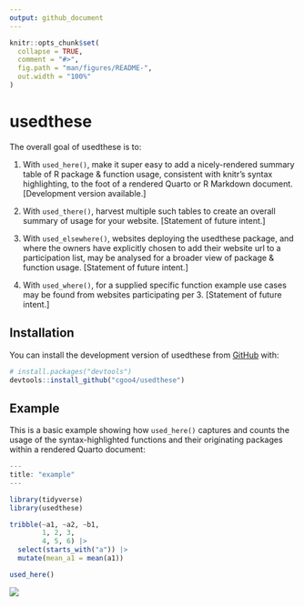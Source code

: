 ```yaml
---
output: github_document
---
```


<!-- README.md is generated from README.Rmd. Please edit that file -->

```r
knitr::opts_chunk$set(
  collapse = TRUE,
  comment = "#>",
  fig.path = "man/figures/README-",
  out.width = "100%"
)
```

# usedthese

<!-- badges: start -->

<!-- badges: end -->

The overall goal of usedthese is to:

1.  With `used_here()`, make it super easy to add a nicely-rendered summary table of R package & function usage, consistent with knitr's syntax highlighting, to the foot of a rendered Quarto or R Markdown document. [Development version available.]

2.  With `used_there()`, harvest multiple such tables to create an overall summary of usage for your website. [Statement of future intent.]

3.  With `used_elsewhere()`, websites deploying the usedthese package, and where the owners have explicitly chosen to add their website url to a participation list, may be analysed for a broader view of package & function usage. [Statement of future intent.]

4.  With `used_where()`, for a supplied specific function example use cases may be found from websites participating per 3. [Statement of future intent.]

## Installation

You can install the development version of usedthese from [GitHub](https://github.com/) with:

``` r
# install.packages("devtools")
devtools::install_github("cgoo4/usedthese")
```

## Example

This is a basic example showing how `used_here()` captures and counts the usage of the syntax-highlighted functions and their originating packages within a rendered Quarto document:

```r
---
title: "example"
---

library(tidyverse) 
library(usedthese)

tribble(~a1, ~a2, ~b1,
        1, 2, 3,
        4, 5, 6) |> 
  select(starts_with("a")) |> 
  mutate(mean_a1 = mean(a1))

used_here()
```

![](images/image-1539147754.png)
